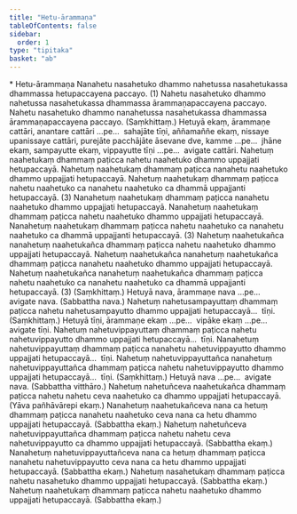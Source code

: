 ```yaml
---
title: "Hetu-ārammaṇa"
tableOfContents: false
sidebar:
  order: 1
type: "tipitaka"
basket: "ab"
---
```



<DynamicBreadcrumb />

<Paragraph type="center">
* Hetu-ārammaṇa
</Paragraph>

<Division number="3">

<Paragraph number="7">
Nanahetu nasahetuko dhammo nahetussa nasahetukassa dhammassa hetupaccayena paccayo. (1)
</Paragraph>

<Paragraph number="8">
Nahetu nasahetuko dhammo nahetussa nasahetukassa dhammassa ārammaṇapaccayena paccayo. Nahetu nasahetuko dhammo nanahetussa nasahetukassa dhammassa ārammaṇapaccayena paccayo. (Saṃkhittaṃ.)
</Paragraph>

<Paragraph number="9">
Hetuyā ekaṃ, ārammaṇe cattāri, anantare cattāri …pe…  sahajāte tīṇi, aññamaññe ekaṃ, nissaye upanissaye cattāri, purejāte pacchājāte āsevane dve, kamme …pe…  jhāne ekaṃ, sampayutte ekaṃ, vippayutte tīṇi …pe…  avigate cattāri.
</Paragraph>

</Division>
<Division number="4">

<Paragraph number="10">
Nahetuṃ naahetukaṃ dhammaṃ paṭicca nahetu naahetuko dhammo uppajjati hetupaccayā. Nahetuṃ naahetukaṃ dhammaṃ paṭicca nanahetu naahetuko dhammo uppajjati hetupaccayā. Nahetuṃ naahetukaṃ dhammaṃ paṭicca nahetu naahetuko ca nanahetu naahetuko ca dhammā uppajjanti hetupaccayā. (3)
</Paragraph>

<Paragraph number="11">
Nanahetuṃ naahetukaṃ dhammaṃ paṭicca nanahetu naahetuko dhammo uppajjati hetupaccayā. Nanahetuṃ naahetukaṃ dhammaṃ paṭicca nahetu naahetuko dhammo uppajjati hetupaccayā. Nanahetuṃ naahetukaṃ dhammaṃ paṭicca nahetu naahetuko ca nanahetu naahetuko ca dhammā uppajjanti hetupaccayā. (3)
</Paragraph>

<Paragraph number="12">
Nahetuṃ naahetukañca nanahetuṃ naahetukañca dhammaṃ paṭicca nahetu naahetuko dhammo uppajjati hetupaccayā. Nahetuṃ naahetukañca nanahetuṃ naahetukañca dhammaṃ paṭicca nanahetu naahetuko dhammo uppajjati hetupaccayā. Nahetuṃ naahetukañca nanahetuṃ naahetukañca dhammaṃ paṭicca nahetu naahetuko ca nanahetu naahetuko ca dhammā uppajjanti hetupaccayā. (3) (Saṃkhittaṃ.)
</Paragraph>

<Paragraph number="13">
Hetuyā nava, ārammaṇe nava …pe…  avigate nava. (Sabbattha nava.)
</Paragraph>

</Division>
<Division number="5">

<Paragraph number="14">
Nahetuṃ nahetusampayuttaṃ dhammaṃ paṭicca nahetu nahetusampayutto dhammo uppajjati hetupaccayā…  tīṇi. (Saṃkhittaṃ.)
</Paragraph>

<Paragraph number="15">
Hetuyā tīṇi, ārammaṇe ekaṃ …pe…  vipāke ekaṃ …pe…  avigate tīṇi.
</Paragraph>

</Division>
<Division number="6">

<Paragraph number="16">
Nahetuṃ nahetuvippayuttaṃ dhammaṃ paṭicca nahetu nahetuvippayutto dhammo uppajjati hetupaccayā…  tīṇi.
</Paragraph>

<Paragraph number="17">
Nanahetuṃ nahetuvippayuttaṃ dhammaṃ paṭicca nanahetu nahetuvippayutto dhammo uppajjati hetupaccayā…  tīṇi.
</Paragraph>

<Paragraph number="18">
Nahetuṃ nahetuvippayuttañca nanahetuṃ nahetuvippayuttañca dhammaṃ paṭicca nahetu nahetuvippayutto dhammo uppajjati hetupaccayā…  tīṇi. (Saṃkhittaṃ.)
</Paragraph>

<Paragraph number="19">
Hetuyā nava …pe…  avigate nava. (Sabbattha vitthāro.)
</Paragraph>

</Division>
<Division number="7">

<Paragraph number="20">
Nahetuṃ nahetuñceva naahetukañca dhammaṃ paṭicca nahetu nahetu ceva naahetuko ca dhammo uppajjati hetupaccayā. (Yāva pañhāvārepi ekaṃ.)
</Paragraph>

<Paragraph number="21">
Nanahetuṃ naahetukañceva nana ca hetuṃ dhammaṃ paṭicca nanahetu naahetuko ceva nana ca hetu dhammo uppajjati hetupaccayā. (Sabbattha ekaṃ.)
</Paragraph>

<Paragraph number="22">
Nahetuṃ nahetuñceva nahetuvippayuttañca dhammaṃ paṭicca nahetu nahetu ceva nahetuvippayutto ca dhammo uppajjati hetupaccayā. (Sabbattha ekaṃ.)
</Paragraph>

<Paragraph number="23">
Nanahetuṃ nahetuvippayuttañceva nana ca hetuṃ dhammaṃ paṭicca nanahetu nahetuvippayutto ceva nana ca hetu dhammo uppajjati hetupaccayā. (Sabbattha ekaṃ.)
</Paragraph>

<Paragraph number="24">
Nahetuṃ nasahetukaṃ dhammaṃ paṭicca nahetu nasahetuko dhammo uppajjati hetupaccayā. (Sabbattha ekaṃ.)
</Paragraph>

<Paragraph number="25">
Nahetuṃ naahetukaṃ dhammaṃ paṭicca nahetu naahetuko dhammo uppajjati hetupaccayā. (Sabbattha ekaṃ.)
</Paragraph>
</Division>